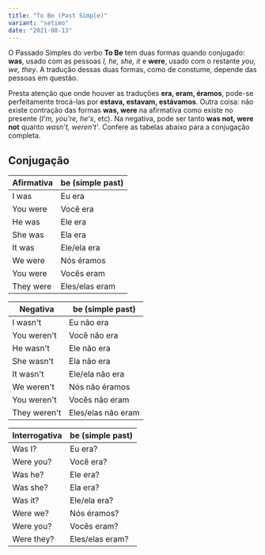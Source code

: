 ```yaml
---
title: "To Be (Past Simple)"
variant: "setimo"
date: "2021-08-13"
---
```


O Passado Simples do verbo **To Be** tem duas formas quando conjugado: **was**, usado com as pessoas _I, he, she, it_ e **were**, usado com o restante _you, we, they_. A tradução dessas duas formas, como de constume, depende das pessoas em questão.

Presta atenção que onde houver as traduções **era, eram, éramos**, pode-se perfeitamente trocá-las por **estava, estavam, estávamos**. Outra coisa: não existe contração das formas **was, were** na afirmativa como existe no presente (_I'm, you're, he's_, etc). Na negativa, pode ser tanto **was not, were not** quanto _wasn't, weren't'_. Confere as tabelas abaixo para a conjugação completa.

## Conjugação

| Afirmativa | be (simple past) |
| ---------- | ---------------- |
| I was      | Eu era           |
| You were   | Você era         |
| He was     | Ele era          |
| She was    | Ela era          |
| It was     | Ele/ela era      |
| We were    | Nós éramos       |
| You were   | Vocês eram       |
| They were  | Eles/elas eram   |

| Negativa     | be (simple past)   |
| ------------ | ------------------ |
| I wasn't     | Eu não era         |
| You weren't  | Você não era       |
| He wasn't    | Ele não era        |
| She wasn't   | Ela não era        |
| It wasn't    | Ele/ela não era    |
| We weren't   | Nós não éramos     |
| You weren't  | Vocês não eram     |
| They weren't | Eles/elas não eram |

| Interrogativa | be (simple past) |
| ------------- | ---------------- |
| Was I?        | Eu era?          |
| Were you?     | Você era?        |
| Was he?       | Ele era?         |
| Was she?      | Ela era?         |
| Was it?       | Ele/ela era?     |
| Were we?      | Nós éramos?      |
| Were you?     | Vocês eram?      |
| Were they?    | Eles/elas eram?  |
